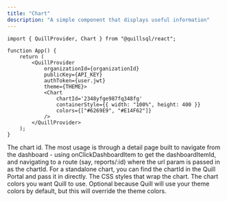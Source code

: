 ```yaml
---
title: "Chart"
description: "A simple component that displays useful information"
---
```


```tsx App.tsx
import { QuillProvider, Chart } from "@quillsql/react";

function App() {
	return (
		<QuillProvider
			organizationId={organizationId}
			publicKey={API_KEY}
			authToken={user.jwt}
			theme={THEME}>
			<Chart
				chartId='2348yfge987fq348fg'
				containerStyle={{ width: "100%", height: 400 }}
				colors={["#6269E9", "#E14F62"]}
			/>
		</QuillProvider>
	);
}
```

<Card title="Chart Props">
	<ParamField path='chartId' type='string' required>
		The chart id. The most usage is through a detail page built to navigate
		from the dashboard - using onClickDashboardItem to get the dashboardItemId,
		and navigating to a route (say, reports/:id) where the url param is passed
		in as the chartId. For a standalone chart, you can find the chartId in the
		Quill Portal and pass it in directly.
	</ParamField>
	<ParamField path='containerStyle' type='React.CSSProperties'>
		The CSS styles that wrap the chart.
	</ParamField>
	<ParamField path='colors' type='string[]'>
		The chart colors you want Quill to use. Optional because Quill will use
		your theme colors by default, but this will override the theme colors.
	</ParamField>
</Card>
